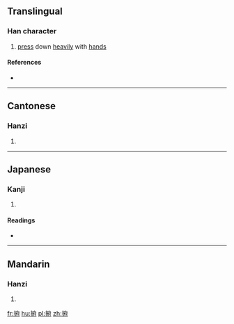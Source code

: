 ==Translingual==

===Han character===
{{Han char|rn=64|rad=手|as=08|sn=11|four=|canj=QIOI|ids=⿰扌府}}

# [[press]] down [[heavily]] with [[hand]]s

====References====
* {{Han ref|kx=0435.060|dkj=12198|dj=0784.230|hdz=31904.010|uh=636C|ud=25452}}

----

==Cantonese==

===Hanzi===
{{yue-hanzi|jyut=[[fu2]]|y=fu2}}

# {{defn|lang=yue|sort=手08}}

----

==Japanese==

===Kanji===
{{ja-kanji|grade=|rs=手08}}

# {{defn|lang=ja|sort=手08}}

====Readings====
* {{ja-readings|on=[[ふ]] (fu), [[ほう]] (hō)|kun=[[なでる]] (naderu)}}

----

==Mandarin==

===Hanzi===
{{cmn-hanzi|pin=[[fǔ]] ([[fu3]])|wg=fu<sup>3</sup>}}

# {{defn|lang=cmn|sort=手08}}

[[fr:捬]]
[[hu:捬]]
[[pl:捬]]
[[zh:捬]]